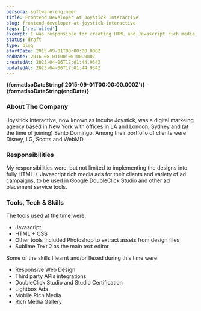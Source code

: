 ```yaml
---
persona: software-engineer
title: Frontend Developer At Joystick Interactive
slug: frontend-developer-at-joystick-interactive
tags: ['recruited']
excerpt: I was responsible for creating HTML and Javascript rich media ads for various ad campaigns using Google DoubleClick Studio and other ad placement service tools. My work involved implementing designs and extracting assets from design files using tools like Photoshop and Sublime Text 2. During this time, I developed skills in Responsive Web Design, integrating with third party APIs, and creating different types of rich media ads including Lightbox and Mobile Rich Media.
status: draft
type: blog
startDate: 2015-09-01T00:00:00.000Z
endDate: 2016-08-01T00:00:00.000Z
createdAt: 2023-04-06T17:01:44.934Z
updatedAt: 2023-04-06T17:01:44.934Z
---
```



**{formatIsoDateString('2015-09-01T00:00:00.000Z')}** - **{formatIsoDateString(endDate)}**

### About The Company

Joysitick Interactive, now known as Incube Joystick, was a digital markeing agency based in New York with offices in LA and London, Sydney and (at the time of joining) Santo Domingo. Among their portfolio of clients were Disney, LG, Scotts and WebMD.

### Responsibilities

My responsibilities were, but not limited to implementing the designs into fully HTML + Javascript rich media ads for their clients and variety of ad campaigns, to be used in Google DoubleClick Studio and other ad placement service tools.

### Tools, Tech & Skills

The tools used at the time were: 
- Javascript
- HTML + CSS
- Other tools included Photoshop to extract assets from design files
- Sublime Text 2 as the main text editor

Some of the skills I learnt and/or flexed during this time were:
- Responsive Web Design
- Third party APIs integrations
- DoubleClick Studio and Studio Certification
- Lightbox Ads
- Mobile Rich Media
- Rich Media Gallery
